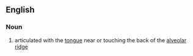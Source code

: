 ==English==

===Noun===
{{en-adj|-}}

# {{phonetics}} articulated with the [[tongue]] near or touching the back of the [[alveolar ridge]]